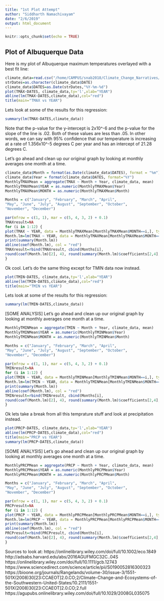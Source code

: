 ```yaml
---
title: "1st Plot Attempt"
author: "Siddharth Namachivayam"
date: "2/6/2019"
output: html_document
---
```


```r
knitr::opts_chunk$set(echo = TRUE)
```

## Plot of Albuquerque Data

Here is my plot of Albuquerque maximum temperatures overlayed with a best fit line:

```r
climate_data=read.csv("/home/CAMPUS/snab2018/Climate_Change_Narratives/student_folders/Namachivayam/siddharth_abq_data.csv")
strDates=as.character(climate_data$DATE)
climate_data$DATES=as.Date(strDates,"%Y-%m-%d")
plot(TMAX~DATES, climate_data,ty='l',xlab="YEAR")
abline(lm(TMAX~DATES,climate_data),col="red")
title(main="TMAX vs YEAR")
```

Lets look at some of the results for this regression:

```r
summary(lm(TMAX~DATES,climate_data))
```

Note that the p-value for the y-intercept is 2x10^-6 and the p-value for the slope of the line is .02. Both of these values are less than .05. In other words, we can say with 95% confidence that our temperature is increasing at a rate  of 1.356x10^-5 degrees C per year and has an intercept of 21.28 degrees C.  

Let's go ahead and clean up our original graph by looking at monthly averages one month at a time. 

```r
climate_data$Month = format(as.Date(climate_data$DATES), format = "%m")
climate_data$Year = format(climate_data$DATES, format="%Y")
MonthlyTMAXMean = aggregate(TMAX ~ Month + Year, climate_data, mean)
MonthlyTMAXMean$YEAR = as.numeric(MonthlyTMAXMean$Year)
MonthlyTMAXMean$MONTH = as.numeric(MonthlyTMAXMean$Month)

Months = c("January", "February", "March", "April",
"May", "June", "July", "August", "September", "October",
"November", "December")

par(mfrow = c(1, 1), mar = c(5, 4, 3, 2) + 0.1)
TMAXresult=NA
for (i in 1:12) {
plot(TMAX ~ YEAR, data = MonthlyTMAXMean[MonthlyTMAXMean$MONTH==i,], ty = "l", las = 1, main = Months[i])
Month.lm=lm(TMAX ~ YEAR, data = MonthlyTMAXMean[MonthlyTMAXMean$MONTH==i,])
print(summary(Month.lm))
abline(coef(Month.lm), col = "red")
TMAXresult=rbind(TMAXresult, cbind(Months[i],
round(coef(Month.lm)[2], 4), round(summary(Month.lm)$coefficients[2,4], 4), round(summary(Month.lm)$r.squared,3)))
}
```

Ok cool. Let's do the same thing except for TMIN data now instead.

```r
plot(TMIN~DATES, climate_data,ty='l',xlab="YEAR")
abline(lm(TMIN~DATES,climate_data),col="red")
title(main="TMIN vs YEAR")
```

Lets look at some of the results for this regression:

```r
summary(lm(TMIN~DATES,climate_data))
```

[SOME ANALYSIS]
Let's go ahead and clean up our original graph by looking at monthly averages one month at a time. 

```r
MonthlyTMINMean = aggregate(TMIN ~ Month + Year, climate_data, mean)
MonthlyTMINMean$YEAR = as.numeric(MonthlyTMINMean$Year)
MonthlyTMINMean$MONTH = as.numeric(MonthlyTMINMean$Month)

Months = c("January", "February", "March", "April",
"May", "June", "July", "August", "September", "October",
"November", "December")

par(mfrow = c(1, 1), mar = c(5, 4, 3, 2) + 0.1)
TMINresult=NA
for (i in 1:12) {
plot(TMIN ~ YEAR, data = MonthlyTMINMean[MonthlyTMINMean$MONTH==i,], ty = "l", las = 1, main = Months[i])
Month.lm=lm(TMIN ~ YEAR, data = MonthlyTMINMean[MonthlyTMINMean$MONTH==i,])
print(summary(Month.lm))
abline(coef(Month.lm), col = "red")
TMINresult=rbind(TMINresult, cbind(Months[i],
round(coef(Month.lm)[2], 4), round(summary(Month.lm)$coefficients[2,4], 4), round(summary(Month.lm)$r.squared,3)))
}
```

Ok lets take a break from all this temprature stuff and look at precipitation instead.

```r
plot(PRCP~DATES, climate_data,ty='l',xlab="YEAR")
abline(lm(PRCP~DATES,climate_data),col="red")
title(main="PRCP vs YEAR")
summary(lm(PRCP~DATES,climate_data))
```

[SOME ANALYSIS]
Let's go ahead and clean up our original graph by looking at monthly averages one month at a time. 

```r
MonthlyPRCPMean = aggregate(PRCP ~ Month + Year, climate_data, mean)
MonthlyPRCPMean$YEAR = as.numeric(MonthlyPRCPMean$Year)
MonthlyPRCPMean$MONTH = as.numeric(MonthlyPRCPMean$Month)

Months = c("January", "February", "March", "April",
"May", "June", "July", "August", "September", "October",
"November", "December")

par(mfrow = c(1, 1), mar = c(5, 4, 3, 2) + 0.1)
PRCPresult=NA
for (i in 1:12) {
plot(PRCP ~ YEAR, data = MonthlyPRCPMean[MonthlyPRCPMean$MONTH==i,], ty = "l", las = 1, main = Months[i])
Month.lm=lm(PRCP ~ YEAR, data = MonthlyPRCPMean[MonthlyPRCPMean$MONTH==i,])
print(summary(Month.lm))
abline(coef(Month.lm), col = "red")
PRCPresult=rbind(PRCPresult, cbind(Months[i],
round(coef(Month.lm)[2], 4), round(summary(Month.lm)$coefficients[2,4], 4), round(summary(Month.lm)$r.squared,3)))
}
```

Sources to look at:
https://onlinelibrary.wiley.com/doi/full/10.1002/eco.1849
http://adsabs.harvard.edu/abs/2016AGUFMGC32C..04S
https://onlinelibrary.wiley.com/doi/full/10.1111/gcb.12743
https://www.sciencedirect.com/science/article/pii/S0190052816300323
https://bioone.org/journals/Rangelands/volume-30/issue-3/1551-501X(2008)30[23:CCAEOT]2.0.CO;2/Climate-Change-and-Ecosystems-of-the-Southwestern-United-States/10.2111/1551-501X(2008)30[23:CCAEOT]2.0.CO;2.full
https://agupubs.onlinelibrary.wiley.com/doi/full/10.1029/2008GL035075